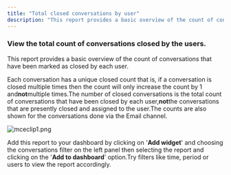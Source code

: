 ```yaml
---
title: "Total closed conversations by user"
description: "This report provides a basic overview of the count of conversations that have been marked as closed by each user."
---
```


### View the total count of conversations closed by the users.

This report provides a basic overview of the count of conversations that have been marked as closed by each user.

Each conversation has a unique closed count that is, if a conversation is closed multiple times then the count will only increase the count by 1 and**not**multiple times.The number of closed conversations is the total count of conversations that have been closed by each user,**not**the conversations that are presently closed and assigned to the user.The counts are also shown for the conversations done via the Email channel.

![mceclip1.png](./images/mceclip1.png)

Add this report to your dashboard by clicking on '**Add widget**' and choosing the conversations filter on the left panel then selecting the report and clicking on the '**Add to dashboard**' option.Try filters like time, period or users to view the report accordingly.
